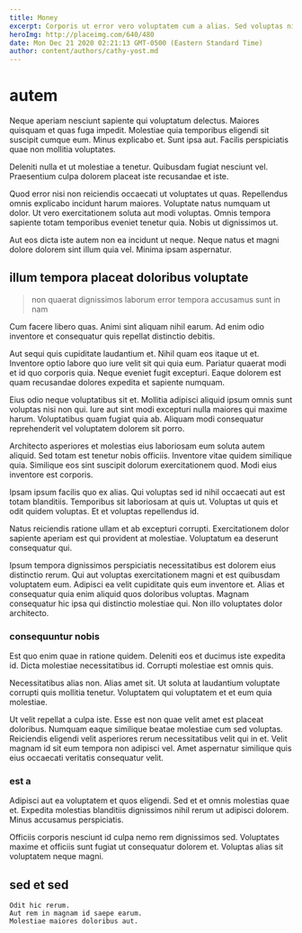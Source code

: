 ```yaml
---
title: Money
excerpt: Corporis ut error vero voluptatem cum a alias. Sed voluptas nihil nihil est aut. Ut nihil facere et quasi soluta soluta fuga.
heroImg: http://placeimg.com/640/480
date: Mon Dec 21 2020 02:21:13 GMT-0500 (Eastern Standard Time)
author: content/authors/cathy-yost.md
---
```

# autem

Neque aperiam nesciunt sapiente qui voluptatum delectus. Maiores quisquam et quas fuga impedit. Molestiae quia temporibus eligendi sit suscipit cumque eum. Minus explicabo et. Sunt ipsa aut. Facilis perspiciatis quae non mollitia voluptates.
  
Deleniti nulla et ut molestiae a tenetur. Quibusdam fugiat nesciunt vel. Praesentium culpa dolorem placeat iste recusandae et iste.
  
Quod error nisi non reiciendis occaecati ut voluptates ut quas. Repellendus omnis explicabo incidunt harum maiores. Voluptate natus numquam ut dolor. Ut vero exercitationem soluta aut modi voluptas. Omnis tempora sapiente totam temporibus eveniet tenetur quia. Nobis ut dignissimos ut.
  
Aut eos dicta iste autem non ea incidunt ut neque. Neque natus et magni dolore dolorem sint illum quia vel. Minima ipsam aspernatur.

## illum tempora placeat doloribus voluptate

> non quaerat dignissimos laborum error tempora accusamus sunt in nam

Cum facere libero quas. Animi sint aliquam nihil earum. Ad enim odio inventore et consequatur quis repellat distinctio debitis.
  
Aut sequi quis cupiditate laudantium et. Nihil quam eos itaque ut et. Inventore optio labore quo iure velit sit qui quia eum. Pariatur quaerat modi et id quo corporis quia. Neque eveniet fugit excepturi. Eaque dolorem est quam recusandae dolores expedita et sapiente numquam.
  
Eius odio neque voluptatibus sit et. Mollitia adipisci aliquid ipsum omnis sunt voluptas nisi non qui. Iure aut sint modi excepturi nulla maiores qui maxime harum. Voluptatibus quam fugiat quia ab. Aliquam modi consequatur reprehenderit vel voluptatem dolorem sit porro.
  
Architecto asperiores et molestias eius laboriosam eum soluta autem aliquid. Sed totam est tenetur nobis officiis. Inventore vitae quidem similique quia. Similique eos sint suscipit dolorum exercitationem quod. Modi eius inventore est corporis.
  
Ipsam ipsum facilis quo ex alias. Qui voluptas sed id nihil occaecati aut est totam blanditiis. Temporibus sit laboriosam at quis ut. Voluptas ut quis et odit quidem voluptas. Et et voluptas repellendus id.
  
Natus reiciendis ratione ullam et ab excepturi corrupti. Exercitationem dolor sapiente aperiam est qui provident at molestiae. Voluptatum ea deserunt consequatur qui.
  
Ipsum tempora dignissimos perspiciatis necessitatibus est dolorem eius distinctio rerum. Qui aut voluptas exercitationem magni et est quibusdam voluptatem eum. Adipisci ea velit cupiditate quis eum inventore et. Alias et consequatur quia enim aliquid quos doloribus voluptas. Magnam consequatur hic ipsa qui distinctio molestiae qui. Non illo voluptates dolor architecto.

### consequuntur nobis

Est quo enim quae in ratione quidem. Deleniti eos et ducimus iste expedita id. Dicta molestiae necessitatibus id. Corrupti molestiae est omnis quis.
  
Necessitatibus alias non. Alias amet sit. Ut soluta at laudantium voluptate corrupti quis mollitia tenetur. Voluptatem qui voluptatem et et eum quia molestiae.
  
Ut velit repellat a culpa iste. Esse est non quae velit amet est placeat doloribus. Numquam eaque similique beatae molestiae cum sed voluptas. Reiciendis eligendi velit asperiores rerum necessitatibus velit qui in et. Velit magnam id sit eum tempora non adipisci vel. Amet aspernatur similique quis eius occaecati veritatis consequatur velit.

### est a

Adipisci aut ea voluptatem et quos eligendi. Sed et et omnis molestias quae et. Expedita molestias blanditiis dignissimos nihil rerum ut adipisci dolorem. Minus accusamus perspiciatis.
  
Officiis corporis nesciunt id culpa nemo rem dignissimos sed. Voluptates maxime et officiis sunt fugiat ut consequatur dolorem et. Voluptas alias sit voluptatem neque magni.

## sed et sed

```text
Odit hic rerum.
Aut rem in magnam id saepe earum.
Molestiae maiores doloribus aut.
```

